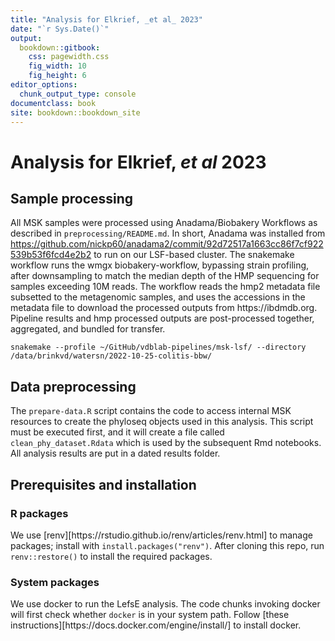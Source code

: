 ```yaml
---
title: "Analysis for Elkrief, _et al_ 2023"
date: "`r Sys.Date()`"
output:
  bookdown::gitbook: 
    css: pagewidth.css
    fig_width: 10
    fig_height: 6
editor_options: 
  chunk_output_type: console
documentclass: book
site: bookdown::bookdown_site
---
```

# Analysis for Elkrief, _et al_ 2023


## Sample processing

All MSK samples were processed using Anadama/Biobakery Workflows as described in `preprocessing/README.md`.
In short, Anadama was installed from <https://github.com/nickp60/anadama2/commit/92d72517a1663cc86f7cf922539b53f6fcd4e2b2> to run on our LSF-based cluster.  The snakemake workflow runs the wmgx biobakery-workflow, bypassing strain profiling, after downsampling to match the median depth of the HMP sequencing for samples exceeding 10M reads.  The workflow reads the hmp2 metadata file subsetted to the metagenomic samples, and uses the accessions in the metadata file to download the processed outputs from https://ibdmdb.org.  Pipeline results and hmp processed outputs are post-processed together, aggregated, and bundled for transfer.
```
snakemake --profile ~/GitHub/vdblab-pipelines/msk-lsf/ --directory /data/brinkvd/watersn/2022-10-25-colitis-bbw/ 
```

## Data preprocessing

The `prepare-data.R` script contains the code to access internal MSK resources to create the phyloseq objects used in this analysis.  This script must be executed first, and it will create a file called `clean_phy_dataset.Rdata` which is used by the subsequent Rmd notebooks.  All analysis results are put in a dated results folder.


## Prerequisites and installation
### R packages
We use [renv][https://rstudio.github.io/renv/articles/renv.html] to manage packages; install with `install.packages("renv")`.  After cloning this repo, run `renv::restore()` to install the required packages.

### System packages
We use docker to run the LefsE analysis. The code chunks invoking docker will first check whether `docker` is in your system path.  Follow [these instructions][https://docs.docker.com/engine/install/] to install docker.